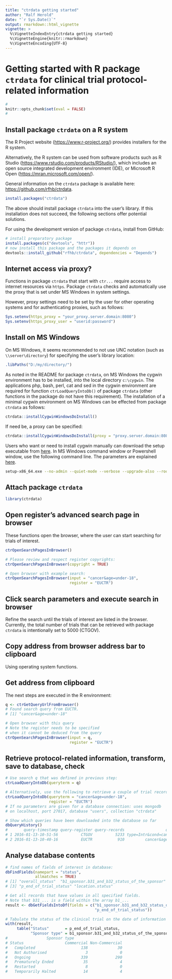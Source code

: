 ```yaml
---
title: "ctrdata getting started"
author: "Ralf Herold"
date: "`r Sys.Date()`"
output: rmarkdown::html_vignette
vignette: >
  %\VignetteIndexEntry{ctrdata getting started}
  %\VignetteEngine{knitr::rmarkdown}
  %\VignetteEncoding{UTF-8}
---
```


# Getting started with R package `ctrdata` for clinical trial protocol-related information

```r
#
knitr::opts_chunk$set(eval = FALSE)
#
```

## Install package `ctrdata` on a R system

The R Project website ([https://www.r-project.org/](https://www.r-project.org/)) provides installers for the R system. 

Alternatively, the R system can be used from software products such as R Studio ([https://www.rstudio.com/products/RStudio/](https://www.rstudio.com/products/RStudio/)), which includes an open source integrated development environment (IDE), or Microsoft R Open ([https://mran.microsoft.com/open/](https://mran.microsoft.com/open/)). 

General information on the `ctrdata` package is available here: [https://github.com/rfhb/ctrdata](https://github.com/rfhb/ctrdata). 

```r
install.packages("ctrdata")
```

The above should install package `ctrdata` into the user's library. If this installation does not succeed, the following sections offer potential solutions. 

For using the development version of package `ctrdata`, install from GitHub: 

```r
# install preparatory package
install.packages(c("devtools", "httr"))
# now install this package and the packages it depends on
devtools::install_github("rfhb/ctrdata", dependencies = "Depends")
```

## Internet access via proxy? 

Functions in package `ctrdata` that start with `ctr...` require access to internet resources via `https`. Package `ctrdata` checks and automatically use the proxy that is set under MS Windows in system settings. 

However, proxy settings need to be set by the user for other operating systems and for authenticating proxies, such as follows: 

```r
Sys.setenv(https_proxy = "your_proxy.server.domain:8080")
Sys.setenv(https_proxy_user = "userid:password")
```

## Install on MS Windows

On MS Windows, it seems recommended to not use UNC notation (such as `\\server\directory`) for specifying the user's library location: 

```r
.libPaths("D:/my/directory/")
```

As noted in the README for package `ctrdata`, on MS Windows the cygwin environment has to be installed, into the local directory `c:\cygwin`. The applications php, bash, perl, cat and sed in the cygwin environment are required for function `ctrLoadQueryIntoDb()` of package `ctrdata` (other functions in the package do not have this requirement). The installation of a minimal cygwin environment on MS Windows can be effected from package `ctrdata` as follows: 

```r
ctrdata::installCygwinWindowsDoInstall() 
```

If need be, a proxy can be specified: 

```r
ctrdata::installCygwinWindowsDoInstall(proxy = "proxy.server.domain:8080") 
```

Users who want or need to install cygwin manually can download the setup executable from [here](https://cygwin.com/). In MS Windows command window or Powershell window, use the following command line. The parameters are explained [here](https://cygwin.com/faq/faq.html#faq.setup.cli).

```bash
setup-x86_64.exe --no-admin --quiet-mode --verbose --upgrade-also --root c:/cygwin --site http://www.mirrorservice.org/sites/sourceware.org/pub/cygwin/ --packages perl,php-jsonc,php-simplexml
```

## Attach package `ctrdata`

```r
library(ctrdata)
```

## Open register's advanced search page in browser

These functions open the browser, where the user can start searching for trials of interest. 

```r
ctrOpenSearchPagesInBrowser()

# Please review and respect register copyrights:
ctrOpenSearchPagesInBrowser(copyright = TRUE)

# Open browser with example search:
ctrOpenSearchPagesInBrowser(input = "cancer&age=under-18",
                            register = "EUCTR")
```

## Click search parameters and execute search in browser 

Refine the search until the trials of interest are listed in the browser. Currently, the total number of trials that can be retrieved with package `ctrdata` is intentionally set to 5000 (CTGOV). 

## Copy address from browser address bar to clipboard

Using operating system functions. 

## Get address from clipboard

The next steps are executed in the R environment: 

```r
q <- ctrGetQueryUrlFromBrowser()
# Found search query from EUCTR.
# [1] "cancer&age=under-18"

# Open browser with this query
# Note the register needs to be specified
# when it cannot be deduced from the query
ctrOpenSearchPagesInBrowser(input = q, 
                            register = "EUCTR")
```

## Retrieve protocol-related information, transform, save to database, check

```r
# Use search q that was defined in previous step: 
ctrLoadQueryIntoDb(queryterm = q)

# Alternatively, use the following to retrieve a couple of trial records: 
ctrLoadQueryIntoDb(queryterm = "cancer&age=under-18", 
                   register = "EUCTR")
# If no parameters are given for a database connection: uses mongodb
# on localhost, port 27017, database "users", collection "ctrdata"

# Show which queries have been downloaded into the database so far
dbQueryHistory()
#       query-timestamp query-register query-records                  query-term
# 1 2016-01-13-10-51-56          CTGOV          5233 type=Intr&cond=cancer&age=0
# 2 2016-01-13-10-40-16          EUCTR           910         cancer&age=under-18
```

## Analyse database contents

```r
# find names of fields of interest in database:
dbFindFields(namepart = "status", 
             allmatches = TRUE)
# [1] "overall_status"  "b1_sponsor.b31_and_b32_status_of_the_sponsor" 
# [3] "p_end_of_trial_status" "location.status"

# Get all records that have values in all specified fields.
# Note that b31_... is a field within the array b1_...
result <- dbGetFieldsIntoDf(fields = c("b1_sponsor.b31_and_b32_status_of_the_sponsor", 
                                       "p_end_of_trial_status"))

# Tabulate the status of the clinical trial on the date of information retrieval
with(result, 
     table("Status"       = p_end_of_trial_status, 
           "Sponsor type" = b1_sponsor.b31_and_b32_status_of_the_sponsor))
#                 Sponsor type
# Status                  Commercial Non-Commercial
#   Completed                    138             30
#   Not Authorised                 3              0
#   Ongoing                      339            290
#   Prematurely Ended             35              4
#   Restarted                      8              0
#   Temporarily Halted            14              4
```
